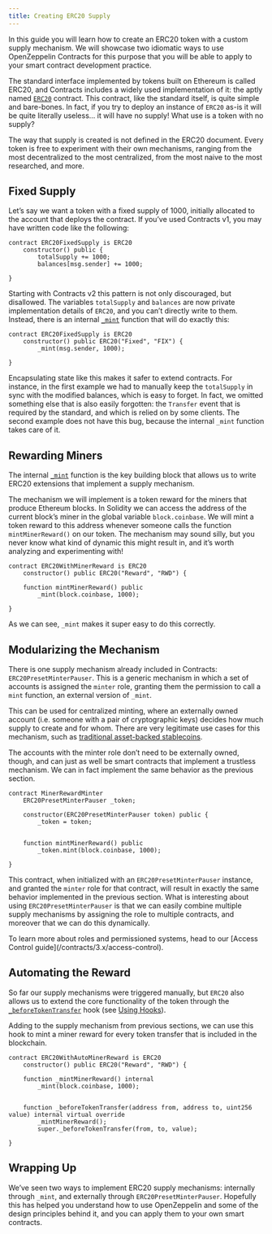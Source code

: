 ```yaml
---
title: Creating ERC20 Supply
---
```


In this guide you will learn how to create an ERC20 token with a custom supply mechanism. We will showcase two idiomatic ways to use OpenZeppelin Contracts for this purpose that you will be able to apply to your smart contract development practice.

The standard interface implemented by tokens built on Ethereum is called ERC20, and Contracts includes a widely used implementation of it: the aptly named [`ERC20`](/contracts/3.x/api/token/ERC20) contract. This contract, like the standard itself, is quite simple and bare-bones. In fact, if you try to deploy an instance of `ERC20` as-is it will be quite literally useless... it will have no supply! What use is a token with no supply?

The way that supply is created is not defined in the ERC20 document. Every token is free to experiment with their own mechanisms, ranging from the most decentralized to the most centralized, from the most naive to the most researched, and more.

## Fixed Supply

Let’s say we want a token with a fixed supply of 1000, initially allocated to the account that deploys the contract. If you’ve used Contracts v1, you may have written code like the following:

```solidity
contract ERC20FixedSupply is ERC20
    constructor() public {
        totalSupply += 1000;
        balances[msg.sender] += 1000;

}
```

Starting with Contracts v2 this pattern is not only discouraged, but disallowed. The variables `totalSupply` and `balances` are now private implementation details of `ERC20`, and you can’t directly write to them. Instead, there is an internal [`_mint`](/contracts/3.x/api/token/ERC20#ERC20-_mint-address-uint256-) function that will do exactly this:

```solidity
contract ERC20FixedSupply is ERC20
    constructor() public ERC20("Fixed", "FIX") {
        _mint(msg.sender, 1000);

}
```

Encapsulating state like this makes it safer to extend contracts. For instance, in the first example we had to manually keep the `totalSupply` in sync with the modified balances, which is easy to forget. In fact, we omitted something else that is also easily forgotten: the `Transfer` event that is required by the standard, and which is relied on by some clients. The second example does not have this bug, because the internal `_mint` function takes care of it.

## Rewarding Miners

The internal [`_mint`](/contracts/3.x/api/token/ERC20#ERC20-_mint-address-uint256-) function is the key building block that allows us to write ERC20 extensions that implement a supply mechanism.

The mechanism we will implement is a token reward for the miners that produce Ethereum blocks. In Solidity we can access the address of the current block’s miner in the global variable `block.coinbase`. We will mint a token reward to this address whenever someone calls the function `mintMinerReward()` on our token. The mechanism may sound silly, but you never know what kind of dynamic this might result in, and it’s worth analyzing and experimenting with!

```solidity
contract ERC20WithMinerReward is ERC20
    constructor() public ERC20("Reward", "RWD") {

    function mintMinerReward() public
        _mint(block.coinbase, 1000);

}
```

As we can see, `_mint` makes it super easy to do this correctly.

## Modularizing the Mechanism

There is one supply mechanism already included in Contracts: `ERC20PresetMinterPauser`. This is a generic mechanism in which a set of accounts is assigned the `minter` role, granting them the permission to call a `mint` function, an external version of `_mint`.

This can be used for centralized minting, where an externally owned account (i.e. someone with a pair of cryptographic keys) decides how much supply to create and for whom. There are very legitimate use cases for this mechanism, such as [traditional asset-backed stablecoins](https://medium.com/reserve-currency/why-another-stablecoin-866f774afede#3aea).

The accounts with the minter role don’t need to be externally owned, though, and can just as well be smart contracts that implement a trustless mechanism. We can in fact implement the same behavior as the previous section.

```solidity
contract MinerRewardMinter
    ERC20PresetMinterPauser _token;

    constructor(ERC20PresetMinterPauser token) public {
        _token = token;


    function mintMinerReward() public
        _token.mint(block.coinbase, 1000);

}
```

This contract, when initialized with an `ERC20PresetMinterPauser` instance, and granted the `minter` role for that contract, will result in exactly the same behavior implemented in the previous section. What is interesting about using `ERC20PresetMinterPauser` is that we can easily combine multiple supply mechanisms by assigning the role to multiple contracts, and moreover that we can do this dynamically.

<Callout>
To learn more about roles and permissioned systems, head to our [Access Control guide](/contracts/3.x/access-control).
</Callout>

## Automating the Reward

So far our supply mechanisms were triggered manually, but `ERC20` also allows us to extend the core functionality of the token through the [`_beforeTokenTransfer`](/contracts/3.x/api/token/ERC20#ERC20-_beforeTokenTransfer-address-address-uint256-) hook (see [Using Hooks](/contracts/3.x/extending-contracts#using-hooks)).

Adding to the supply mechanism from previous sections, we can use this hook to mint a miner reward for every token transfer that is included in the blockchain.

```solidity
contract ERC20WithAutoMinerReward is ERC20
    constructor() public ERC20("Reward", "RWD") {

    function _mintMinerReward() internal
        _mint(block.coinbase, 1000);


    function _beforeTokenTransfer(address from, address to, uint256 value) internal virtual override
        _mintMinerReward();
        super._beforeTokenTransfer(from, to, value);

}
```

## Wrapping Up

We’ve seen two ways to implement ERC20 supply mechanisms: internally through `_mint`, and externally through `ERC20PresetMinterPauser`. Hopefully this has helped you understand how to use OpenZeppelin and some of the design principles behind it, and you can apply them to your own smart contracts.
